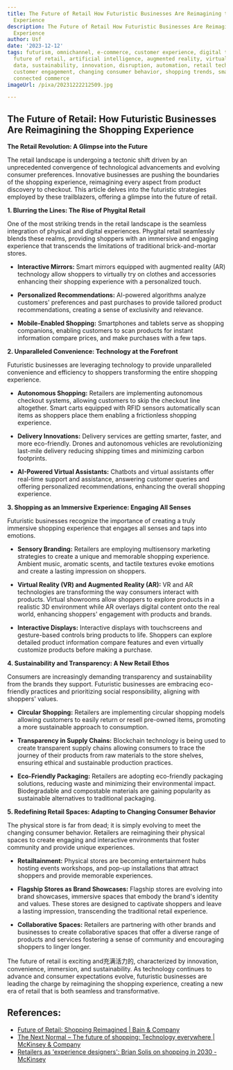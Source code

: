```yaml
---
title: The Future of Retail How Futuristic Businesses Are Reimagining the Shopping
  Experience
description: The Future of Retail How Futuristic Businesses Are Reimagining the Shopping
  Experience
author: Usf
date: '2023-12-12'
tags: futurism, omnichannel, e-commerce, customer experience, digital transformation,
  future of retail, artificial intelligence, augmented reality, virtual reality, big
  data, sustainability, innovation, disruption, automation, retail technology, personalization,
  customer engagement, changing consumer behavior, shopping trends, smart stores,
  connected commerce
imageUrl: /pixa/20231222212509.jpg

---
```

## The Future of Retail: How  Futuristic Businesses Are Reimagining the Shopping Experience

**The Retail Revolution: A Glimpse into  the Future**

The retail landscape is undergoing a tectonic shift driven by  an unprecedented convergence of technological advancements and evolving consumer preferences. Innovative businesses are pushing the boundaries  of the shopping experience, reimagining every aspect from product discovery to checkout. This  article delves into the  futuristic strategies employed by  these trailblazers, offering a glimpse into the future of  retail.

**1. Blurring the  Lines: The Rise of Phygital Retail**

One of the most striking trends in the retail landscape is the seamless integration of  physical and digital experiences. Phygital  retail seamlessly blends these realms, providing shoppers with an immersive and  engaging  experience that transcends  the limitations of traditional brick-and-mortar stores.

- **Interactive Mirrors:** Smart mirrors equipped with augmented  reality (AR) technology allow shoppers to virtually try on clothes and accessories enhancing their shopping experience with a  personalized  touch.

-  **Personalized  Recommendations:** AI-powered algorithms analyze customers' preferences and  past purchases to  provide tailored product recommendations, creating a sense of exclusivity and relevance.

- **Mobile-Enabled Shopping:** Smartphones and tablets serve as shopping  companions, enabling customers to scan products for instant information compare prices,  and make purchases with  a few taps.

**2. Unparalleled Convenience: Technology at the  Forefront**

Futuristic businesses are leveraging technology to provide unparalleled convenience  and efficiency to shoppers transforming  the entire shopping experience.

- **Autonomous  Shopping:** Retailers are implementing autonomous checkout systems, allowing customers to skip the checkout line altogether. Smart carts equipped with RFID sensors automatically scan items as shoppers  place them enabling a frictionless shopping experience.

- **Delivery Innovations:** Delivery services are getting smarter, faster, and more eco-friendly. Drones and autonomous vehicles are revolutionizing last-mile delivery reducing shipping times and minimizing carbon footprints.

- **AI-Powered Virtual Assistants:** Chatbots and virtual assistants offer real-time support and assistance, answering customer  queries and offering  personalized recommendations, enhancing the  overall shopping experience.

**3. Shopping as an Immersive Experience: Engaging All Senses**

Futuristic businesses recognize the importance of creating a truly immersive shopping experience  that engages all senses and taps into emotions.

-  **Sensory Branding:** Retailers are employing multisensory marketing strategies to create a unique and memorable shopping  experience. Ambient music, aromatic scents, and tactile textures evoke emotions and create a lasting  impression on shoppers.

- **Virtual Reality (VR)  and Augmented  Reality (AR):** VR and AR technologies are transforming the way consumers interact with products. Virtual showrooms allow shoppers to explore products in a realistic 3D environment while AR  overlays digital content onto the  real world, enhancing shoppers' engagement with products  and brands.

- **Interactive Displays:** Interactive displays with touchscreens and gesture-based controls bring products to life.  Shoppers can explore detailed product information  compare features and  even virtually customize products  before making a  purchase.

**4. Sustainability and Transparency:  A  New Retail Ethos**

Consumers are increasingly demanding transparency and sustainability from the brands they support. Futuristic businesses are embracing eco-friendly practices and prioritizing social responsibility, aligning with  shoppers' values.

- **Circular Shopping:** Retailers are implementing circular shopping models allowing customers to easily  return  or resell pre-owned items,  promoting a more sustainable approach to consumption.

- **Transparency in  Supply Chains:** Blockchain technology is being used to  create transparent supply chains allowing consumers to trace the journey of their products from raw materials to the store shelves, ensuring ethical and sustainable production practices.

- **Eco-Friendly Packaging:** Retailers are adopting eco-friendly packaging solutions, reducing waste and minimizing their environmental impact. Biodegradable and compostable materials are gaining popularity as sustainable alternatives to traditional packaging.

**5. Redefining Retail Spaces:  Adapting  to Changing Consumer  Behavior**

The physical  store is far from dead; it is simply  evolving to meet the changing consumer  behavior. Retailers  are  reimagining their physical spaces to create engaging and interactive environments  that foster community and provide unique experiences.

- **Retailtainment:** Physical stores  are becoming entertainment  hubs hosting events workshops, and pop-up installations that attract  shoppers and provide memorable experiences.

- **Flagship Stores as Brand Showcases:** Flagship  stores are evolving into  brand showcases, immersive spaces that embody the  brand's identity and values. These stores are designed to captivate shoppers and leave a lasting impression, transcending  the traditional retail experience.

- **Collaborative Spaces:** Retailers are partnering with other  brands and businesses to create collaborative spaces that offer a diverse  range of products and services fostering a sense of community and encouraging shoppers to linger longer.

The future of retail is exciting and充满活力的, characterized by innovation, convenience,  immersion, and sustainability. As technology continues to advance and consumer expectations evolve, futuristic businesses are leading the charge by reimagining  the shopping experience, creating a new era of retail that is both seamless and transformative.

## References:
- [Future of Retail: Shopping Reimagined | Bain & Company](https://www.bain.com/how-we-help/future-of-retail-shopping-reimagined/)
- [The Next Normal – The future of shopping: Technology everywhere | McKinsey & Company](https://www.mckinsey.com/featured-insights/the-next-normal/shopping)
- [Retailers as 'experience designers': Brian Solis on shopping in 2030 - McKinsey](https://www.mckinsey.com/capabilities/growth-marketing-and-sales/our-insights/retailers-as-experience-designers-brian-solis-on-shopping-in-2030)

